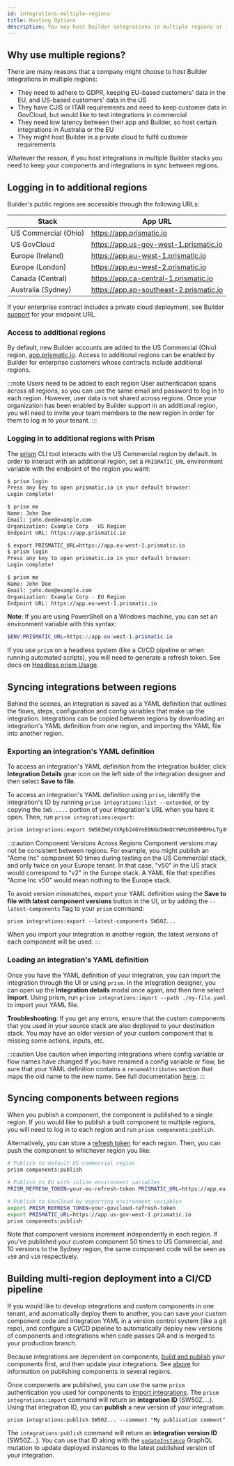 ```yaml
---
id: integrations-multiple-regions
title: Hosting Options
description: You may host Builder integrations in multiple regions or in your private cloud. Here's how you manage integrations across multiple regions.
---
```


## Why use multiple regions?

There are many reasons that a company might choose to host Builder integrations in multiple regions:

- They need to adhere to GDPR, keeping EU-based customers' data in the EU, and US-based customers' data in the US
- They have CJIS or ITAR requirements and need to keep customer data in GovCloud, but would like to test integrations in commercial
- They need low latency between their app and Builder, so host certain integrations in Australia or the EU
- They might host Builder in a private cloud to fulfil customer requirements

Whatever the reason, if you host integrations in multiple Builder stacks you need to keep your components and integrations in sync between regions.

## Logging in to additional regions

Builder's public regions are accessible through the following URLs:

| Stack                | App URL                                 |
| -------------------- | --------------------------------------- |
| US Commercial (Ohio) | https://app.prismatic.io                |
| US GovCloud          | https://app.us-gov-west-1.prismatic.io  |
| Europe (Ireland)     | https://app.eu-west-1.prismatic.io      |
| Europe (London)      | https://app.eu-west-2.prismatic.io      |
| Canada (Central)     | https://app.ca-central-1.prismatic.io   |
| Australia (Sydney)   | https://app.ap-southeast-2.prismatic.io |

If your enterprise contract includes a private cloud deployment, see Builder [support](mailto:support@prismatic.io) for your endpoint URL.

### Access to additional regions

By default, new Builder accounts are added to the US Commercial (Ohio) region, [app.prismatic.io](https://app.prismatic.io).
Access to additional regions can be enabled by Builder for enterprise customers whose contracts include additional regions.

:::note Users need to be added to each region
User authentication spans across all regions, so you can use the same email and password to log in to each region.
However, user data is not shared across regions.
Once your organization has been enabled by Builder support in an additional region, you will need to invite your team members to the new region in order for them to log in to your tenant.
:::

### Logging in to additional regions with Prism

The [prism](/composer/builder/cli/prism.mdx) CLI tool interacts with the US Commercial region by default.
In order to interact with an additional region, set a `PRISMATIC_URL` environment variable with the endpoint of the region you want:

```bash title="Log in to US and then EU stacks from a Unix-based terminal"
$ prism login
Press any key to open prismatic.io in your default browser:
Login complete!

$ prism me
Name: John Doe
Email: john.doe@example.com
Organization: Example Corp - US Region
Endpoint URL: https://app.prismatic.io

$ export PRISMATIC_URL=https://app.eu-west-1.prismatic.io
$ prism login
Press any key to open prismatic.io in your default browser:
Login complete!

$ prism me
Name: John Doe
Email: john.doe@example.com
Organization: Example Corp - EU Region
Endpoint URL: https://app.eu-west-1.prismatic.io
```

**Note**: If you are using PowerShell on a Windows machine, you can set an environment variable with this syntax:

```powershell
$ENV:PRISMATIC_URL=https://app.eu-west-1.prismatic.io
```

If you use `prism` on a headless system (like a CI/CD pipeline or when running automated scripts), you will need to generate a refresh token.
See docs on [Headless prism Usage](/composer/builder/cli/cli-usage.mdx#headless-prism-usage-for-cicd-pipelines).

## Syncing integrations between regions

Behind the scenes, an integration is saved as a YAML definition that outlines the flows, steps, configuration and config variables that make up the integration.
Integrations can be copied between regions by downloading an integration's YAML definition from one region, and importing the YAML file into another region.

### Exporting an integration's YAML definition

To access an integration's YAML definition from the integration builder, click **Integration Details** gear icon on the left side of the integration designer and then select **Save to file**.

To access an integration's YAML definition using `prism`, identify the integration's ID by running `prism integrations:list --extended`, or by copying the `SW5.....` portion of your integration's URL when you have it open.
Then, run `prism integrations:export`:

```bash title="Save an integration's YAML definition to my-file.yaml"
prism integrations:export SW50ZWdyYXRpb246YmE0NGU5NmQtYWMzOS00MDMxLTg4MmUtMWQyNzA5ZjY5MDg0 > my-file.yaml
```

:::caution Component Versions Across Regions
Component versions may not be consistent between regions.
For example, you might publish an "Acme Inc" component 50 times during testing on the US Commercial stack, and only twice on your Europe tenant.
In that case, "v50" in the US stack would correspond to "v2" in the Europe stack.
A YAML file that specifies "Acme Inc v50" would mean nothing to the Europe stack.

To avoid version mismatches, export your YAML definition using the **Save to file with latest component versions** button in the UI, or by adding the `--latest-components` flag to your `prism` command:

```
prism integrations:export --latest-components SW50Z...
```

When you import your integration in another region, the latest versions of each component will be used.
:::

### Loading an integration's YAML definition

Once you have the YAML definition of your integration, you can import the integration through the UI or using `prism`.
In the integration designer, you can open up the **Integration details** modal once again, and then time select **Import**.
Using prism, run `prism integrations:import --path ./my-file.yaml` to import your YAML file.

**Troubleshooting**: If you get any errors, ensure that the custom components that you used in your source stack are also deployed to your destination stack.
You may have an older version of your custom component that is missing some actions, inputs, etc.

:::caution Use caution when importing integrations where config variable or flow names have changed
If you have renamed a config variable or flow, be sure that your YAML definition contains a `renameAttributes` section that maps the old name to the new name.
See full documentation [here](/composer/builder/integrations.mdx/#renaming-flows-and-config-variables-in-yaml-definitions).
:::

## Syncing components between regions

When you publish a component, the component is published to a single region.
If you would like to publish a built component to multiple regions, you will need to log in to each region and run `prism components:publish`.

Alternatively, you can store a [refresh token](/composer/builder/cli/cli-usage.mdx#headless-prism-usage-for-cicd-pipelines) for each region.
Then, you can push the component to whichever region you like:

```bash title="Publish a component to multiple regions"
# Publish to default US commercial region
prism components:publish

# Publish to EU with inline environment variables
PRISM_REFRESH_TOKEN=your-eu-refresh-token PRISMATIC_URL=https://app.eu-west-1.prismatic.io prism components:publish

# Publish to GovCloud by exporting environment variables
export PRISM_REFRESH_TOKEN=your-govcloud-refresh-token
export PRISMATIC_URL=https://app.us-gov-west-1.prismatic.io
prism components:publish
```

Note that component versions increment independently in each region.
If you've published your custom component 50 times to US Commercial, and 10 versions to the Sydney region, the same component code will be seen as `v50` and `v10` respectively.

## Building multi-region deployment into a CI/CD pipeline

If you would like to develop integrations and custom components in one tenant, and automatically deploy them to another, you can save your custom component code and integration YAML in a version control system (like a git repo), and configure a CI/CD pipeline to automatically deploy new versions of components and integrations when code passes QA and is merged to your production branch.

Because integrations are dependent on components, [build and publish](/composer/builder/custom-components/writing-custom-components.mdx#publishing-a-component) your components first, and then update your integrations.
See [above](#syncing-components-between-regions) for information on publishing components in several regions.

Once components are published, you can use the same `prism` authentication you used for components to [import integrations](#loading-an-integrations-yaml-definition).
The `prism integrations:import` command will return an **integration ID** (SW50Z....).
Using that integration ID, you can **publish** a new version of your integration:

```
prism integrations:publish SW50Z... --comment "My publication comment"
```

The `integrations:publish` command will return an **integration version ID** (SW50Z...).
You can use that ID along with the [`updateInstance`](/composer/builder/api/schema/mutation/updateInstance.mdx) GraphQL mutation to update deployed instances to the latest published version of your integration.
